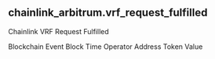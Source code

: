 ## chainlink_arbitrum.vrf_request_fulfilled 
Chainlink VRF Request Fulfilled


<ParamField path="blockchain">
Blockchain
</ParamField>
<ParamField path="evt_block_time">
Event Block Time
</ParamField>
<ParamField path="operator_address">
Operator Address
</ParamField>
<ParamField path="token_value">
Token Value
</ParamField>
